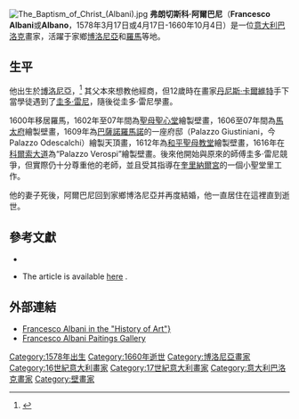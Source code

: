 {{Infobox artist
| bgcolour      = #6495ED
| name          = 弗朗切斯科·阿爾巴尼
| image         = Francesco Albani, attributed to Francesco Albani.jpg
| imagesize     = 
| alt           = 
| caption       =  
| birth_name     = 
| date_of_birth     = {{Birth date|1578|8|17|df=y}}
| place_of_birth   = [[博洛尼亞|博洛尼亞]]
| date_of_death     = {{death date and age |1660|10|4|1578|8|17|df=y}}
| place_of_death    = 博洛尼亞
| nationality   = 意大利
| field         = 繪畫
| training      = 
| movement      = [[巴洛克|巴洛克]]
| works         = 
| patrons       = 
| influenced by = [[圭多·雷尼|圭多·雷尼]]
| influenced    =
| awards        = 
}}
[[Image:The_Baptism_of_Christ_(Albani).jpg|thumb]]
'''弗朗切斯科·阿爾巴尼'''（'''Francesco Albani'''或'''Albano'''，1578年3月17日或4月17日-1660年10月4日）是一位[[意大利|意大利]][[巴洛克|巴洛克]]畫家，活躍于家鄉[[博洛尼亞|博洛尼亞]]和[[羅馬|羅馬]]等地。

==生平==
他出生於[[博洛尼亞|博洛尼亞]]，<ref>{{cite book|last=Puglisi|first=Catherine |title=Francesco Albani|year=1999|publisher=Yale University Press|author2=Francesco Albani}}</ref> 其父本來想教他經商，但12歲時在畫家[[丹尼斯·卡爾維特|丹尼斯·卡爾維特]]手下當學徒遇到了[[圭多·雷尼|圭多·雷尼]]，隨後從圭多·雷尼學畫。

1600年移居羅馬，1602年至07年間為[[聖母聖心堂_(羅馬)|聖母聖心堂]]繪製壁畫，1606至07年間為[[馬太府|馬太府]]繪製壁畫，1609年為[[巴薩諾羅馬諾|巴薩諾羅馬諾]]的一座府邸（Palazzo Giustiniani，今Palazzo Odescalchi）繪製天頂畫，1612年為[[和平聖母教堂|和平聖母教堂]]繪製壁畫，1616年在[[科爾索大道|科爾索大道]]為“Palazzo Verospi”繪製壁畫。後來他開始與原來的師傅圭多·雷尼競爭，但實際仍十分尊重他的老師，並且受其指導在[[奎里納爾宮|奎里納爾宮]]的一個小聖堂里工作。

他的妻子死後，阿爾巴尼回到家鄉博洛尼亞并再度結婚，他一直居住在這裡直到逝世。

==參考文獻==
{{Reflist}}
* {{cite book | first= Rudolf|last= Wittkower|authorlink=Rudolf Wittkower| year=1993| title= Art and Architecture Italy, 1600-1750| chapter= | pages= 78–80, 82–83| publisher= Penguin Books, Pelican History of Art}}
*{{EB1911}} The article is available [http://www.1911encyclopedia.org/Francesco_Albani here] {{Wayback|url=http://www.1911encyclopedia.org/Francesco_Albani |date=20130123043412 }}.
==外部連結==
{{Commonscat-inline}}
*[http://www.all-art.org/baroque/albani1.html Francesco Albani in the "History of Art"}] {{Wayback|url=http://www.all-art.org/baroque/albani1.html |date=20140812230052 }}
*[https://web.archive.org/web/20120330165040/http://art.onilm.com/index.php?%2Fcategory%2F9 Francesco Albani Paitings Gallery]
{{Authority control}}

{{DEFAULTSORT:Albani, Francesco}}
[[Category:1578年出生|Category:1578年出生]]
[[Category:1660年逝世|Category:1660年逝世]]
[[Category:博洛尼亞畫家|Category:博洛尼亞畫家]]
[[Category:16世紀意大利畫家|Category:16世紀意大利畫家]]
[[Category:17世紀意大利畫家|Category:17世紀意大利畫家]]
[[Category:意大利巴洛克畫家|Category:意大利巴洛克畫家]]
[[Category:壁畫家|Category:壁畫家]]